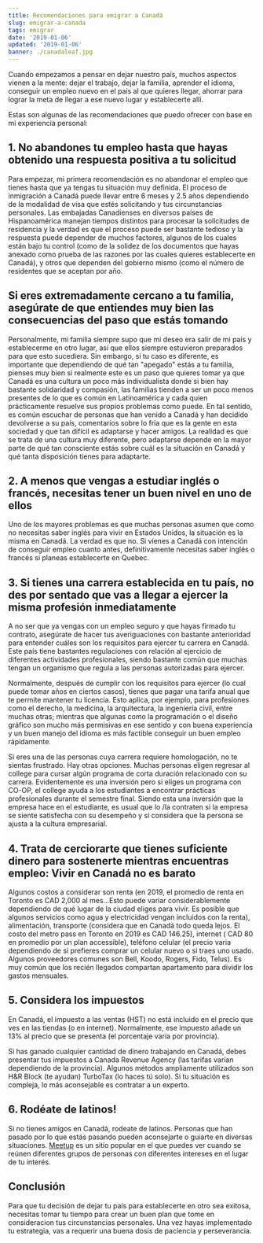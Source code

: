 ```yaml
---
title: Recomendaciones para emigrar a Canadá
slug: emigrar-a-canada
tags: emigrar
date: '2019-01-06'
updated: '2019-01-06'
banner: ./canadaleaf.jpg
---
```


Cuando empezamos a pensar en dejar nuestro país, muchos aspectos vienen a la mente: dejar el trabajo, dejar la familia, aprender el idioma, conseguir un empleo nuevo en el país al que quieres llegar, ahorrar para lograr la meta de llegar a ese nuevo lugar y establecerte allí.

Estas son algunas de las recomendaciones que puedo ofrecer con base en mi experiencia personal:

## 1. No abandones tu empleo hasta que hayas obtenido una respuesta positiva a tu solicitud

Para empezar, mi primera recomendación es no abandonar el empleo que tienes hasta que ya tengas tu situación muy definida. El proceso de inmigración a Canadá puede llevar entre 6 meses y 2.5 años dependiendo de la modalidad de visa que estés solicitando y tus circunstancias personales. Las embajadas Canadienses en diversos países de Hispanoamérica manejan tiempos distintos para procesar la solicitudes de residencia y la verdad es que el proceso puede ser bastante tedioso y la respuesta puede depender de muchos factores, algunos de los cuales están bajo tu control (como de la solidez de los documentos que hayas anexado como prueba de las razones por las cuales quieres establecerte en Canadá), y otros que dependen del gobierno mismo (como el número de residentes que se aceptan por año.

## Si eres extremadamente cercano a tu familia, asegúrate de que entiendes muy bien las consecuencias del paso que estás tomando

Personalmente, mi familia siempre supo que mi deseo era salir de mi país y establecerme en otro lugar, así que ellos siempre estuvieron preparados para que esto sucediera. Sin embargo, si tu caso es diferente, es importante que dependiendo de qué tan "apegado" estás a tu familia, pienses muy bien si realmente este es un paso que quieres tomar ya que Canadá es una cultura un poco más individualista donde si bien hay bastante solidaridad y compasión, las familias tienden a ser un poco menos presentes de lo que es común en Latinoamérica y cada quien prácticamente resuelve sus propios problemas como puede. En tal sentido, es común escuchar de personas que han venido a Canadá y han decidido devolverse a su país, comentarios sobre lo fría que es la gente en esta sociedad y que tan difícil es adaptarse y hacer amigos. La realidad es que se trata de una cultura muy diferente, pero adaptarse depende en la mayor parte de qué tan consciente estás sobre cuál es la situación en Canadá y qué tanta disposición tienes para adaptarte.

## 2. A menos que vengas a estudiar inglés o francés, necesitas tener un buen nivel en uno de ellos

Uno de los mayores problemas es que muchas personas asumen que como no necesitas saber inglés para vivir en Estados Unidos, la situación es la misma en Canadá. La verdad es que no. Si vienes a Canadá con intención de conseguir empleo cuanto antes, definitivamente necesitas saber inglés o francés si planeas establecerte en Quebec.

## 3. Si tienes una carrera establecida en tu país, no des por sentado que vas a llegar a ejercer la misma profesión inmediatamente

A no ser que ya vengas con un empleo seguro y que hayas firmado tu contrato, asegúrate de hacer tus averiguaciones con bastante anterioridad para entender cuáles son los requisitos para ejercer tu carrera en Canadá. Este país tiene bastantes regulaciones con relación al ejercicio de diferentes actividades profesionales, siendo bastante común que muchas tengan un organismo que regula a las personas autorizadas para ejercer.

Normalmente, después de cumplir con los requisitos para ejercer (lo cual puede tomar años en ciertos casos), tienes que pagar una tarifa anual que te permite mantener tu licencia. Esto aplica, por ejemplo, para profesiones como el derecho, la medicina, la arquitectura, la ingeniería civil, entre muchas otras; mientras que algunas como la programación o el diseño gráfico son mucho más permisivas en ese sentido y con buena experiencia y un buen manejo del idioma es más factible conseguir un buen empleo rápidamente.

Si eres una de las personas cuya carrera requiere homologación, no te sientas frustrado. Hay otras opciones. Muchas personas eligen regresar al college para cursar algún programa de corta duración relacionado con su carrera. Evidentemente es una inversión pero si eliges un programa con CO-OP, el college ayuda a los estudiantes a encontrar prácticas profesionales durante el semestre final. Siendo esta una inversión que la empresa hace en el estudiante, es usual que lo /la contraten si la empresa se siente satisfecha con su desempeño y si considera que la persona se ajusta a la cultura empresarial.

## 4. Trata de cerciorarte que tienes suficiente dinero para sostenerte mientras encuentras empleo: Vivir en Canadá no es barato

Algunos costos a considerar son renta (en 2019, el promedio de renta en Toronto es CAD 2,000 al mes...Esto puede variar considerablemente dependiendo de qué lugar de la ciudad eliges para vivir. Es posible que algunos servicios como agua y electricidad vengan incluidos con la renta), alimentación, transporte (considera que en Canadá todo queda lejos. El costo del metro pass en Toronto en 2019 es CAD 146.25), internet ( CAD 80 en promedio por un plan accessible), teléfono celular (el precio varia dependiendo de si prefieres comprar un celular nuevo o si traes uno usado. Algunos proveedores comunes son Bell, Koodo, Rogers, Fido, Telus). Es muy común que los recién llegados compartan apartamento para dividir los gastos mensuales.

## 5. Considera los impuestos

En Canadá, el impuesto a las ventas (HST) no está incluido en el precio que ves en las tiendas (o en internet). Normalmente, ese impuesto añade un 13% al precio que se presenta (el porcentaje varía por provincia).

Si has ganado cualquier cantidad de dinero trabajando en Canadá, debes presentar tus impuestos a Canada Revenue Agency (las tarifas varían dependiendo de la provincia). Algunos métodos ampliamente utilizados son H&R Block (te ayudan) TurboTax (lo haces tú solo). Si tu situación es compleja, lo más aconsejable es contratar a un experto.

## 6. Rodéate de latinos!

Si no tienes amigos en Canadá, rodeate de latinos. Personas que han pasado por lo que estás pasando pueden aconsejarte o guiarte en diversas situaciones. [Meetup](https://www.meetup.com) es un sitio popular en el que puedes ver cuando se reúnen diferentes grupos de personas con diferentes intereses en el lugar de tu interés.

## Conclusión

Para que tu decisión de dejar tu país para establecerte en otro sea exitosa, necesitas tomar tu tiempo para crear un buen plan que tome en consideracion tus circunstancias personales. Una vez hayas implementado tu estrategia, vas a requerir una buena dosis de paciencia y perseverancia.
